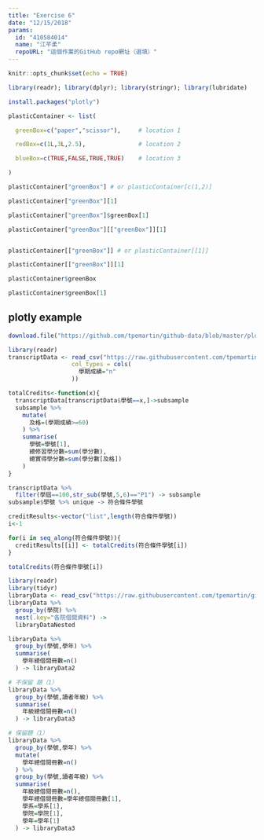 ```yaml
---
title: "Exercise 6"
date: "12/15/2018"
params:
  id: "410584014"
  name: "江芊柔"
  repoURL: "這個作業的GitHub repo網址（選填）"
---
```




```r

knitr::opts_chunk$set(echo = TRUE)

```



```r

library(readr); library(dplyr); library(stringr); library(lubridate)

```



```r

install.packages("plotly")

```



```r

plasticContainer <- list(

  greenBox=c("paper","scissor"),     # location 1

  redBox=c(1L,3L,2.5),               # location 2

  blueBox=c(TRUE,FALSE,TRUE,TRUE)    # location 3

)

```



```r

plasticContainer["greenBox"] # or plasticContainer[c(1,2)]

```



```r

plasticContainer["greenBox"][1]

```



```r

plasticContainer["greenBox"]$greenBox[1]

```



```r

plasticContainer["greenBox"][["greenBox"]][1]



```









```r

plasticContainer[["greenBox"]] # or plasticContainer[[1]]

```



```r

plasticContainer[["greenBox"]][1]

```





```r

plasticContainer$greenBox

```



```r

plasticContainer$greenBox[1]

```



## plotly example



```r

download.file("https://github.com/tpemartin/github-data/blob/master/plotly_4070_neda.Rda?raw=true",destfile = "plotly_4070_neda.Rda")


```
```r
library(readr)
transcriptData <- read_csv("https://raw.githubusercontent.com/tpemartin/github-data/master/transcript100_102.csv",
                  col_types = cols(
                    學期成績="n"
                  ))

totalCredits<-function(x){
  transcriptData[transcriptData$學號==x,]->subsample 
  subsample %>%
    mutate(
      及格=(學期成績>=60)
    ) %>%
    summarise(
      學號=學號[1],
      總修習學分數=sum(學分數),
      總實得學分數=sum(學分數[及格])
    )  
}
```
```r
transcriptData %>%
  filter(學屆==100,str_sub(學號,5,6)=="P1") -> subsample
subsample$學號 %>% unique -> 符合條件學號
```

```r
creditResults<-vector("list",length(符合條件學號))
i<-1

for(i in seq_along(符合條件學號)){
  creditResults[[i]] <- totalCredits(符合條件學號[i])
}

totalCredits(符合條件學號[i])
```

```r
library(readr)
library(tidyr)
libraryData <- read_csv("https://raw.githubusercontent.com/tpemartin/github-data/master/libraryData2.csv")
libraryData %>%
  group_by(學院) %>%
  nest(.key="各院借閱資料") ->
  libraryDataNested
```

```r
libraryData %>%
  group_by(學號,學年) %>%
  summarise(
    學年總借閱冊數=n()
  ) -> libraryData2
```
```r
# 不保留 題（1）
libraryData %>%
  group_by(學號,讀者年級) %>%
  summarise(
    年級總借閱冊數=n()
  ) -> libraryData3

# 保留題（1）
libraryData %>%
  group_by(學號,學年) %>%
  mutate(
    學年總借閱冊數=n()
  ) %>%
  group_by(學號,讀者年級) %>%
  summarise(
    年級總借閱冊數=n(),
    學年總借閱冊數=學年總借閱冊數[1],
    學系=學系[1],
    學院=學院[1],
    學年=學年[1]
  ) -> libraryData3
```

